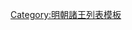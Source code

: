 {{ming|title=明朝岷建德國諸王|ed=岷建德國|head=[[正德 (明朝)|正德]]六年（[[1511年]]）封。|
{{ming/title}}
{{ming/list|建德榮安王|[[朱譽梴]]|朱彥汰、嫡三子|[[1511年]]—[[1523年]]|正德六年封。[[嘉靖]]二年薨。}}
{{ming/list|建德王|[[朱定𤈍]]|朱譽梴、嫡一子|[[1533年]]—[[1575年]]|嘉靖十二年襲封。[[萬曆]]三年薨。}}
{{ming/list|建德長子|[[朱幹墡]]|朱定𤈍、嫡一子| |嘉靖三十四年封[[长子 (封号)|長子]]。嘉靖三十五年，頒冊，未受命，卒。}}
{{ming/list|建德長孫|[[朱企𨪃]]|朱幹墡、庶一子| |[[隆庆 (明朝)|隆慶]]六年封[[长孙 (封号)|長孫]]。卒。}}
{{ming/list|建德王|[[朱禋𣱶]]|朱企𨪃、嫡一子|[[1594年]]—？年|萬曆二十二年封[[曾長孫]]，同年襲封。薨。}}
}}<noinclude>
[[Category:明朝諸王列表模板]]
</noinclude>